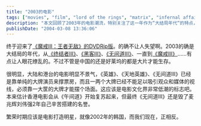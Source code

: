 ```yaml
---
title: "2003的电影"
tags: ["movies", "film", "lord of the rings", "matrix", "infernal affairs", "terminator", "chinese cinema", "hong kong cinema", "hollywood", "entertainment"]
description: "本文回顾了2003年的电影潮流，特别关注了这一年作为“大结局年代“的特点，众多系列电影如《魔戒III》、《终结者III》、《黑客帝国III》和《无间道III》都迎来了完结篇。作者观察到无论是中国还是好莱坞电影市场都呈现出“大片才能生存“的趋势。文章指出中国大陆和港台电影业明显陷入低迷，不得不依靠堆砌大牌明星来吸引观众，而非依靠优质内容，这与繁荣时期“电影打造明星“的规律相反。作者特别指出《无间道III》辜负了前作建立的良好声誉，也暗示了香港电影业未能借《无间道》系列实现预期的复苏。"
publishDate: "2004-03-08 13:36:06"
---
```


终于迎来了[《魔戒III：王者无敌》的DVDRip版](http://www.xdanger.com/index.php/Movie/TheLordOfTheRingsTheReturnOfTheKing)。的确不让人失望啊。2003的确是大结局的年代，从[《终结者III》](http://www.xdanger.com/index.php/Movie/Terminator3RiseOfTheMachines)、[《黑客III》](http://www.xdanger.com/index.php/Movie/MatrixIII)、[《无间道III》](http://www.xdanger.com/index.php/Movie/InfernalAffairsIII)、一直到[《魔戒III》](http://www.xdanger.com/index.php/Movie/TheLordOfTheRingsTheReturnOfTheKing)……有点让人眼花缭乱的。不过不管是中国的还是好莱坞的都是大片才能生存。

很明显，大陆和港台的电影明显不景气，《英雄》、《天地英雄》、《无间道III》已经是靠单纯的大牌演员来撑票房，而且一两个大牌已经不能足以吸引观众和媒体的视线，必须靠一大筐的大牌才能摆个场面。这应该是电影文化界非常低潮的标志吧。本来估计香港电影会从《午间道》开始复苏起来，但最终《无间道III》还是毁了麦兆辉刘伟强2年自己辛苦搭建的名誉。

繁荣时期应该是电影打造明星，就像2002年的韩国，而我们现在，正相反。
